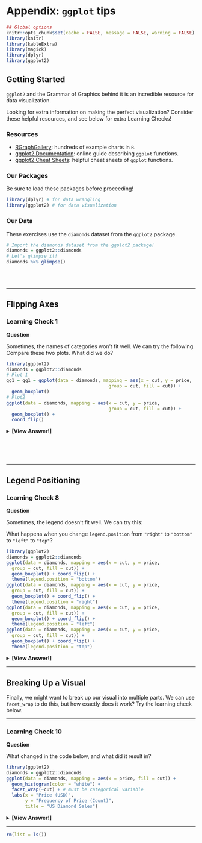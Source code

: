 # Appendix: `ggplot` tips

```r
## Global options
knitr::opts_chunk$set(cache = FALSE, message = FALSE, warning = FALSE)
library(knitr)
library(kableExtra)
library(magick)
library(dplyr)
library(ggplot2)
```

## Getting Started {.unnumbered}

`ggplot2` and the Grammar of Graphics behind it is an incredible resource for data visualization.

Looking for extra information on making the perfect visualization? Consider these helpful resources, and see below for extra Learning Checks!

### Resources

- [RGraphGallery](https://r-graph-gallery.com/): hundreds of example charts in `R`.
- [ggplot2 Documentation](https://ggplot2.tidyverse.org/): online guide describing `ggplot` functions.
- [ggplot2 Cheat Sheets](https://github.com/rstudio/cheatsheets/blob/main/data-visualization.pdf): helpful cheat sheets of `ggplot` functions.

### Our Packages

Be sure to load these packages before proceeding!

```r
library(dplyr) # for data wrangling
library(ggplot2) # for data visualization
```

### Our Data

These exercises use the `diamonds` dataset from the `ggplot2` package.

```r
# Import the diamonds dataset from the ggplot2 package!
diamonds = ggplot2::diamonds
# Let's glimpse it!
diamonds %>% glimpse()
```
<br>
<br>

---

## Flipping Axes

### Learning Check 1 {.unnumbered .LC}

**Question**

Sometimes, the names of categories won't fit well. We can try the following. Compare these two plots. What did we do?

```r
library(ggplot2)
diamonds = ggplot2::diamonds
# Plot 1
gg1 = gg1 = ggplot(data = diamonds, mapping = aes(x = cut, y = price, 
                                      group = cut, fill = cut)) +
  geom_boxplot()
# Plot2
ggplot(data = diamonds, mapping = aes(x = cut, y = price, 
                                      group = cut, fill = cut)) +
  geom_boxplot() + 
  coord_flip()
```


<details><summary>**[View Answer!]**</summary>

We used `coord_flip()` to **flip** the coordinates of the `x` and `y` axis, which gives our `cut` labels more room!

</details>


<br>
<br>
<br>

---

## Legend Positioning

### Learning Check 8 {.unnumbered .LC}

**Question**

Sometimes, the legend doesn't fit well. We can try this:

What happens when you change `legend.position` from `"right"` to `"bottom"` to `"left"` to `"top"`?

```r
library(ggplot2)
diamonds = ggplot2::diamonds
ggplot(data = diamonds, mapping = aes(x = cut, y = price,
  group = cut, fill = cut)) +
  geom_boxplot() + coord_flip() +
  theme(legend.position = "bottom")
ggplot(data = diamonds, mapping = aes(x = cut, y = price,
  group = cut, fill = cut)) +
  geom_boxplot() + coord_flip() +
  theme(legend.position = "right")
ggplot(data = diamonds, mapping = aes(x = cut, y = price, 
  group = cut, fill = cut)) +
  geom_boxplot() + coord_flip() +
  theme(legend.position = "left")
ggplot(data = diamonds, mapping = aes(x = cut, y = price, 
  group = cut, fill = cut)) +
  geom_boxplot() + coord_flip() +
  theme(legend.position = "top")
```


<details><summary>**[View Answer!]**</summary>

These four values for `legend.position` will relocate the `fill` legend (and any other legends) to be at the top, bottom, left, or right of the visual!

</details>

---


## Breaking Up a Visual

Finally, we might want to break up our visual into multiple parts. We can use `facet_wrap` to do this, but how exactly does it work? Try the learning check below.

---

### Learning Check 10 {.unnumbered .LC}

**Question**

What changed in the code below, and what did it result in?

```r
library(ggplot2)
diamonds = ggplot2::diamonds
ggplot(data = diamonds, mapping = aes(x = price, fill = cut)) +
  geom_histogram(color = "white") + 
  facet_wrap(~cut) + # must be categorical variable
  labs(x = "Price (USD)",
       y = "Frequency of Price (Count)",
       title = "US Diamond Sales")
```

<details><summary>**[View Answer!]**</summary>

This visual split up our histograms into separate panels (making it much more readable), and easier to compare distributions. We write `facet_wrap(~` before the variable name (eg. `cut`) to specify that we want to split up the data by the values of `cut`. This sorts our rows of data into 5 different piles (since there are 5 different categories in `cut`) and makes a panel out of each.

</details>

---

```r
rm(list = ls())
```
